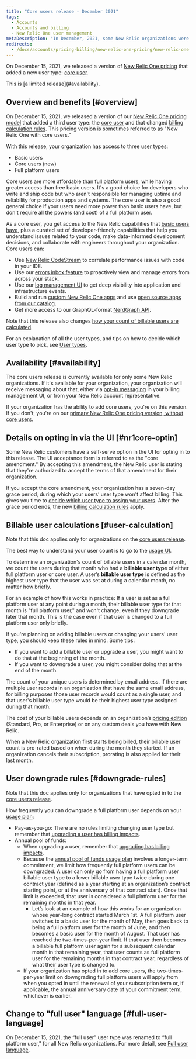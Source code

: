 ```yaml
---
title: "Core users release - December 2021"
tags:
  - Accounts
  - Accounts and billing
  - New Relic One user management
metaDescription: "In December, 2021, some New Relic organizations were given access to a new user type: core users."
redirects: 
  - /docs/accounts/pricing-billing/new-relic-one-pricing/new-relic-one-pricing-details
---
```


On December 15, 2021, we released a version of [New Relic One pricing](/docs/accounts/accounts-billing/new-relic-one-pricing-billing/new-relic-one-pricing-billing) that added a new user type: [core user](/docs/accounts/accounts-billing/new-relic-one-user-management/user-type). 

<Callout variant="important">
This is [a limited release](#availability).
</Callout>

## Overview and benefits [#overview]

On December 15, 2021, we released a version of our [New Relic One pricing model](/docs/accounts/accounts-billing/new-relic-one-pricing-billing/new-relic-one-pricing-billing) that added a third user type: the [core user](/docs/accounts/accounts-billing/new-relic-one-user-management/user-type) and that changed [billing calculation rules](#user-calculation). This pricing version is sometimes referred to as "New Relic One with core users."

With this release, your organization has access to three [user types](/docs/accounts/accounts-billing/new-relic-one-user-management/user-type/#user-type-defined): 

* Basic users
* Core users (new)
* Full platform users

Core users are more affordable than full platform users, while having greater access than free basic users. It's a good choice for developers who write and ship code but who aren't responsible for managing uptime and reliability for production apps and systems. The core user is also a good general choice if your users need more power than basic users have, but don't require all the powers (and cost) of a full platform user.  

As a core user, you get access to the New Relic capabilities that [basic users have](/docs/accounts/accounts-billing/new-relic-one-user-management/user-type), plus a curated set of developer-friendly capabilities that help you understand issues related to your code, make data-informed development decisions, and collaborate with engineers throughout your organization. Core users can: 

* Use [New Relic CodeStream](/docs/codestream/start-here/new-relic-codestream-quick-start) to correlate performance issues with code in your IDE. 
* Use our [errors inbox feature](/docs/errors-inbox/errors-inbox) to proactively view and manage errors from across your stack.
* Use our [log management UI](/docs/logs/get-started/get-started-log-management) to get deep visibility into application and infrastructure events. 
* Build and run [custom New Relic One apps](/docs/new-relic-one/use-new-relic-one/build-new-relic-one/build-custom-new-relic-one-application) and use [open source apps from our catalog](https://opensource.newrelic.com/nerdpacks). 
* Get more access to our GraphQL-format [NerdGraph API](/docs/apis/nerdgraph/get-started/introduction-new-relic-nerdgraph). 

Note that this release also changes [how your count of billable users are calculated](#user-calculation).

For an explanation of all the user types, and tips on how to decide which user type to pick, see [User types](/docs/accounts/accounts-billing/new-relic-one-user-management/user-type). 

## Availability [#availability]

The core users release is currently available for only some New Relic organizations. If it's available for your organization, your organization will receive messaging about that, either via [opt-in messaging](#nr1core-optin) in your billing management UI, or from your New Relic account representative.

If your organization has the ability to add core users, you're on this version. If you don't, you're on our [primary New Relic One pricing version, without core users](/docs/accounts/accounts-billing/new-relic-one-pricing-billing/user-count-billing). 

## Details on opting in via the UI [#nr1core-optin]

Some New Relic customers have a self-serve option in the UI for opting in to this release. The UI acceptance form is referred to as the "core amendment." By accepting this amendment, the New Relic user is stating that they're authorized to accept the terms of that amendment for their organization.

If you accept the core amendment, your organization has a seven-day grace period, during which your users’ user type won't affect billing. This gives you time to [decide which user type to assign your users](/docs/accounts/accounts-billing/new-relic-one-user-management/user-type/#choose-user-type). After the grace period ends, the new [billing calculation rules](#user-calculation) apply. 

## Billable user calculations [#user-calculation]

Note that this doc applies only for organizations on the [core users release](#availability).

The best way to understand your user count is to go to the [usage UI](/docs/accounts/accounts-billing/new-relic-one-pricing-billing/billing-ui).

To determine an organization's count of billable users in a calendar month, we count the users during that month who had a **billable user type** of either full platform user or core user. A user’s **billable user type** is defined as the highest user type that the user was set at during a calendar month, no matter how briefly. 

For an example of how this works in practice: If a user is set as a full platform user at any point during a month, their billable user type for that month is "full platform user," and won't change, even if they downgrade later that month. This is the case even if that user is changed to a full platform user only briefly.

If you're planning on adding billable users or changing your users' user type, you should keep these rules in mind. Some tips: 

* If you want to add a billable user or upgrade a user, you might want to do that at the beginning of the month. 
* If you want to downgrade a user, you might consider doing that at the end of the month. 

The count of your unique users is determined by email address. If there are multiple user records in an organization that have the same email address, for billing purposes those user records would count as a single user, and that user's billable user type would be their highest user type assigned during that month.

The cost of your billable users depends on an organization’s [pricing edition](https://newrelic.com/pricing) (Standard, Pro, or Enterprise) or on any custom deals you have with New Relic. 

When a New Relic organization first starts being billed, their billable user count is pro-rated based on when during the month they started. If an organization cancels their subscription, prorating is also applied for their last month. 

## User downgrade rules [#downgrade-rules]

Note that this doc applies only for organizations that have opted in to the [core users release](#availability).

How frequently you can downgrade a full platform user depends on your [usage plan](/docs/accounts/accounts-billing/new-relic-one-pricing-billing/new-relic-one-pricing-billing#usage-plans): 

* Pay-as-you-go: There are no rules limiting changing user type but remember that [upgrading a user has billing impacts](#user-calculation). 
* Annual pool of funds: 
  * When upgrading a user, remember that [upgrading has billing impacts](#user-calculation). 
  * Because the [annual pool of funds usage plan](/docs/accounts/accounts-billing/new-relic-one-pricing-billing/new-relic-one-pricing-billing#usage-plans) involves a longer-term commitment, we limit how frequently full platform users can be downgraded. A user can only go from having a full platform user billable user type to a lower billable user type twice during one contract year (defined as a year starting at an organization’s contract starting point, or at the anniversary of that contract start). Once that limit is exceeded, that user is considered a full platform user for the remaining months in that year. 
    * Let’s look at an example of how this works for an organization whose year-long contract started March 1st. A full platform user switches to a basic user for the month of May, then goes back to being a full platform user for the month of June, and then becomes a basic user for the month of August. That user has reached the two-times-per-year limit. If that user then becomes a billable full platform user again for a subsequent calendar month in that remaining year, that user counts as full platform user for the remaining months in that contract year, regardless of what their user type is changed to.
  * If your organization has opted in to add core users, the two-times-per-year limit on downgrading full platform users will apply from when you opted in until the renewal of your subscription term or, if applicable, the annual anniversary date of your commitment term, whichever is earlier. 

## Change to "full user" language [#full-user-language]

On December 15, 2021, the “full user” user type was renamed to “full platform user," for all New Relic organizations. For more detail, see [Full user language](/docs/accounts/accounts-billing/new-relic-one-user-management/user-type#full-user-language).

